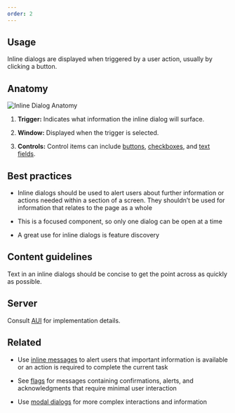 ```yaml
---
order: 2
---
```


## Usage
Inline dialogs are displayed when triggered by a user action, usually by clicking a button.

## Anatomy
![Inline Dialog Anatomy](images/anatomy.png)

1. **Trigger:** Indicates what information the inline dialog will surface.

2. **Window:** Displayed when the trigger is selected.

3. **Controls:** Control items can include [buttons](/components/button), [checkboxes](/components/checkbox), and [text fields](/components/textfield).

## Best practices

- Inline dialogs should be used to alert users about further information or actions needed within a section of a screen. They shouldn’t be used for information that relates to the page as a whole

- This is a focused component, so only one dialog can be open at a time

- A great use for inline dialogs is feature discovery

## Content guidelines

Text in an inline dialogs should be concise to get the point across as quickly as possible.

## Server

Consult [AUI](https://docs.atlassian.com/aui/) for implementation details.

## Related

- Use [inline messages](/components/inline-message) to alert users that important information is available or an action is required to complete the current task

- See [flags](/components/flags) for messages containing confirmations, alerts, and acknowledgments that require minimal user interaction

- Use [modal dialogs](/components/modal-dialog) for more complex interactions and information
